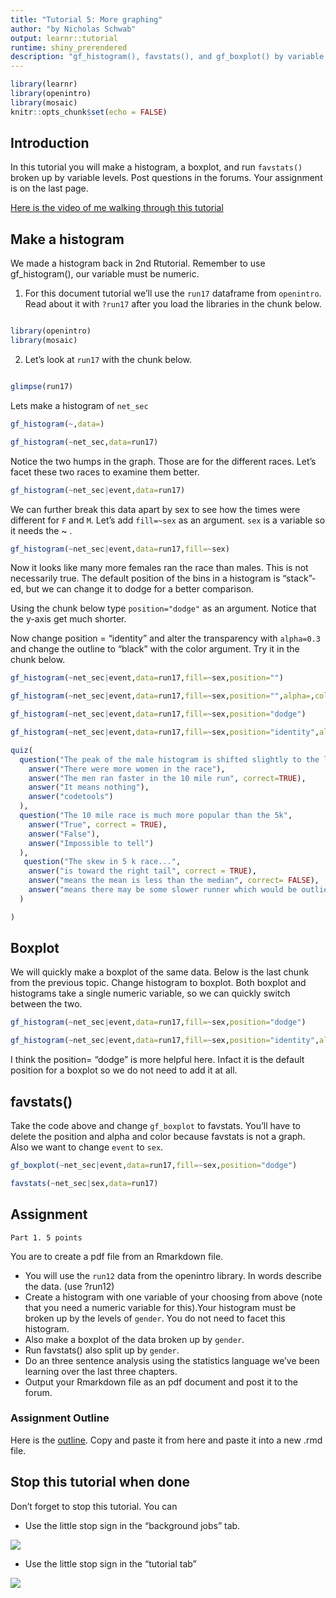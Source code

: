```yaml
---
title: "Tutorial 5: More graphing"
author: "by Nicholas Schwab"
output: learnr::tutorial
runtime: shiny_prerendered
description: "gf_histogram(), favstats(), and gf_boxplot() by variable levels"
---
```


```r
library(learnr)
library(openintro)
library(mosaic)
knitr::opts_chunk$set(echo = FALSE)
```

## Introduction

In this tutorial you will make a histogram, a boxplot, and run `favstats()` broken up by variable levels. Post questions in the forums. Your assignment is on the last page.

[Here is the video of me walking through this tutorial](https://youtu.be/Q2BKziixGo8)

## Make a histogram

We made a histogram back in 2nd Rtutorial. Remember to use gf_histogram(), our variable must be numeric.

1.  For this document tutorial we'll use the `run17` dataframe from `openintro`. Read about it with `?run17` after you load the libraries in the chunk below.

```r

```

```r
library(openintro)
library(mosaic)
```

2.  Let's look at `run17` with the chunk below.

```r

```

```r
glimpse(run17)
```

Lets make a histogram of `net_sec`

```r
gf_histogram(~,data=)
```

```r
gf_histogram(~net_sec,data=run17)
```

Notice the two humps in the graph. Those are for the different races. Let's facet these two races to examine them better.

```r
gf_histogram(~net_sec|event,data=run17)
```

We can further break this data apart by sex to see how the times were different for `F` and `M`. Let's add `fill=~sex` as an argument. `sex` is a variable so it needs the \~ .

```r
gf_histogram(~net_sec|event,data=run17,fill=~sex)

```

Now it looks like many more females ran the race than males. This is not necessarily true. The default position of the bins in a histogram is "stack"-ed, but we can change it to dodge for a better comparison.

Using the chunk below type `position="dodge"` as an argument. Notice that the y-axis get much shorter.

Now change position = "identity" and alter the transparency with `alpha=0.3` and change the outline to "black" with the color argument. Try it in the chunk below.

```r
gf_histogram(~net_sec|event,data=run17,fill=~sex,position="")

gf_histogram(~net_sec|event,data=run17,fill=~sex,position="",alpha=,color="")
```

```r
gf_histogram(~net_sec|event,data=run17,fill=~sex,position="dodge")

gf_histogram(~net_sec|event,data=run17,fill=~sex,position="identity",alpha=0.3,color="black")
```

```r
quiz(
  question("The peak of the male histogram is shifted slightly to the left in the 10 mile run. What does this mean?",
    answer("There were more women in the race"),
    answer("The men ran faster in the 10 mile run", correct=TRUE),
    answer("It means nothing"),
    answer("codetools")
  ),
  question("The 10 mile race is much more popular than the 5k",
    answer("True", correct = TRUE),
    answer("False"),
    answer("Impossible to tell")
  ),
   question("The skew in 5 k race...",
    answer("is toward the right tail", correct = TRUE),
    answer("means the mean is less than the median", correct= FALSE),
    answer("means there may be some slower runner which would be outliers", correct= TRUE)
  )

)
```

## Boxplot

We will quickly make a boxplot of the same data. Below is the last chunk from the previous topic. Change histogram to boxplot. Both boxplot and histograms take a single numeric variable, so we can quickly switch between the two.

```r
gf_histogram(~net_sec|event,data=run17,fill=~sex,position="dodge")

gf_histogram(~net_sec|event,data=run17,fill=~sex,position="identity",alpha=0.3,color="black")
```

I think the position= "dodge" is more helpful here. Infact it is the default position for a boxplot so we do not need to add it at all.

## favstats()

Take the code above and change `gf_boxplot` to favstats. You'll have to delete the position and alpha and color because favstats is not a graph. Also we want to change `event` to `sex`.

```r
gf_boxplot(~net_sec|event,data=run17,fill=~sex,position="dodge")

```

```r
favstats(~net_sec|sex,data=run17)

```

## Assignment

    Part 1. 5 points

You are to create a pdf file from an Rmarkdown file.

-   You will use the `run12` data from the openintro library. In words describe the data. (use ?run12)
-   Create a histogram with one variable of your choosing from above (note that you need a numeric variable for this).Your histogram must be broken up by the levels of `gender`. You do not need to facet this histogram.
-   Also make a boxplot of the data broken up by `gender`.
-   Run favstats() also split up by `gender`.
-   Do an three sentence analysis using the statistics language we've been learning over the last three chapters.
-   Output your Rmarkdown file as an pdf document and post it to the forum.

### Assignment Outline

Here is the [outline](https://github.com/Nics-Github/MTH142Rtutorials/blob/master/inst/tutorials/5th_Rtutorial/5th_Rtutorial_outline.txt). Copy and paste it from here and paste it into a new .rmd file.

## Stop this tutorial when done

Don't forget to stop this tutorial. You can

-   Use the little stop sign in the "background jobs" tab.

![](images/background_jobs_stopsign.png)

-   Use the little stop sign in the "tutorial tab"

![](images/tutorial_stop_sign.png)
